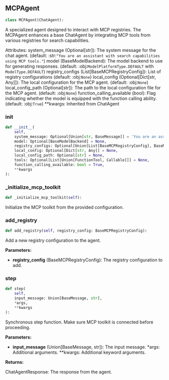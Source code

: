 <a id="camel.agents.mcp_agent"></a>

<a id="camel.agents.mcp_agent.MCPAgent"></a>

## MCPAgent

```python
class MCPAgent(ChatAgent):
```

A specialized agent designed to interact with MCP registries.
The MCPAgent enhances a base ChatAgent by integrating MCP tools from
various registries for search capabilities.

Attributes:
system_message (Optional[str]): The system message for the chat agent.
(default: :str:`"You are an assistant with search capabilities
using MCP tools."`)
model (BaseModelBackend): The model backend to use for generating
responses. (default: :obj:`ModelPlatformType.DEFAULT` with
`ModelType.DEFAULT`)
registry_configs (List[BaseMCPRegistryConfig]): List of registry
configurations (default: :obj:`None`)
local_config (Optional[Dict[str, Any]]): The local configuration for
the MCP agent. (default: :obj:`None`)
local_config_path (Optional[str]): The path to the local configuration
file for the MCP agent. (default: :obj:`None`)
function_calling_available (bool): Flag indicating whether the
model is equipped with the function calling ability.
(default: :obj:`True`)
**kwargs: Inherited from ChatAgent

<a id="camel.agents.mcp_agent.MCPAgent.__init__"></a>

### __init__

```python
def __init__(
    self,
    system_message: Optional[Union[str, BaseMessage]] = 'You are an assistant with search capabilities using MCP tools.',
    model: Optional[BaseModelBackend] = None,
    registry_configs: Optional[Union[List[BaseMCPRegistryConfig], BaseMCPRegistryConfig]] = None,
    local_config: Optional[Dict[str, Any]] = None,
    local_config_path: Optional[str] = None,
    tools: Optional[List[Union[FunctionTool, Callable]]] = None,
    function_calling_available: bool = True,
    **kwargs
):
```

<a id="camel.agents.mcp_agent.MCPAgent._initialize_mcp_toolkit"></a>

### _initialize_mcp_toolkit

```python
def _initialize_mcp_toolkit(self):
```

Initialize the MCP toolkit from the provided configuration.

<a id="camel.agents.mcp_agent.MCPAgent.add_registry"></a>

### add_registry

```python
def add_registry(self, registry_config: BaseMCPRegistryConfig):
```

Add a new registry configuration to the agent.

**Parameters:**

- **registry_config** (BaseMCPRegistryConfig): The registry configuration to add.

<a id="camel.agents.mcp_agent.MCPAgent.step"></a>

### step

```python
def step(
    self,
    input_message: Union[BaseMessage, str],
    *args,
    **kwargs
):
```

Synchronous step function. Make sure MCP toolkit is connected
before proceeding.

**Parameters:**

- **input_message** (Union[BaseMessage, str]): The input message. *args: Additional arguments. **kwargs: Additional keyword arguments.

**Returns:**

  ChatAgentResponse: The response from the agent.
